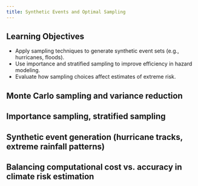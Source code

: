 ```yaml
---
title: Synthetic Events and Optimal Sampling
---
```


## Learning Objectives {.unnumbered}

- Apply sampling techniques to generate synthetic event sets (e.g., hurricanes, floods).
- Use importance and stratified sampling to improve efficiency in hazard modeling.
- Evaluate how sampling choices affect estimates of extreme risk.

## Monte Carlo sampling and variance reduction

## Importance sampling, stratified sampling

## Synthetic event generation (hurricane tracks, extreme rainfall patterns)
    
## Balancing computational cost vs. accuracy in climate risk estimation